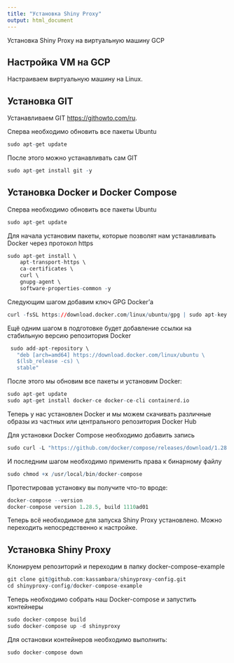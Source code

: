 ```yaml
---
title: "Установка Shiny Proxy"
output: html_document
---
```


Установка Shiny Proxy на виртуальную машину GCP

## Настройка VM на GCP

Настраиваем виртуальную машину на Linux.

## Установка GIT

Устанавливаем GIT <https://githowto.com/ru>.

Сперва необходимо обновить все пакеты Ubuntu

```r
sudo apt-get update
```

После этого можно устанавливать сам GIT
```r
sudo apt-get install git -y
```

## Установка Docker и Docker Compose

Сперва необходимо обновить все пакеты Ubuntu

```r
sudo apt-get update
```

Для начала установим пакеты, которые позволят нам устанавливать Docker через протокол https

```r
sudo apt-get install \
    apt-transport-https \
    ca-certificates \
    curl \
    gnupg-agent \
    software-properties-common -y
```

Следующим шагом добавим ключ GPG Docker'а

```r
curl -fsSL https://download.docker.com/linux/ubuntu/gpg | sudo apt-key add -
```

Ещё одним шагом в подготовке будет добавление ссылки на стабильную версию репозитория Docker

```r
 sudo add-apt-repository \
   "deb [arch=amd64] https://download.docker.com/linux/ubuntu \
   $(lsb_release -cs) \
   stable"
```

После этого мы обновим все пакеты и установим Docker:

```r
sudo apt-get update
sudo apt-get install docker-ce docker-ce-cli containerd.io
```

Теперь у нас установлен Docker и мы можем скачивать различные образы из частных или центрального репозитория Docker Hub

Для установки Docker Compose необходимо добавить запись 

```r
sudo curl -L "https://github.com/docker/compose/releases/download/1.28.5/docker-compose-$(uname -s)-$(uname -m)" -o /usr/local/bin/docker-compose
```

И последним шагом необходимо применить права к бинарному файлу

```r
sudo chmod +x /usr/local/bin/docker-compose
```

Протестировав установку вы получите что-то вроде:
```r
docker-compose --version
docker-compose version 1.28.5, build 1110ad01
```

Теперь всё необходимое для запуска Shiny Proxy установлено. Можно переходить непосредственно к настройке.

## Установка Shiny Proxy

Клонируем репозиторий и переходим в папку docker-compose-example

```r
git clone git@github.com:kassambara/shinyproxy-config.git
cd shinyproxy-config/docker-compose-example
```


Теперь необходимо собрать наш Docker-compose и запустить контейнеры

```r
sudo docker-compose build
sudo docker-compose up -d shinyproxy
```


Для остановки контейнеров необходимо выполнить:
```r
sudo docker-compose down
```

